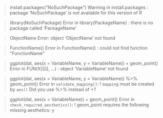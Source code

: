 > install.packages("NoSuchPackage")
Warning in install.packages :
  package ‘NoSuchPackage’ is not available for this version of R

> library(NoSuchPackage)
Error in library(PackageName) : 
  there is no package called ‘PackageName’

> ObjectName
Error: object 'ObjectName' not found

> FunctionName()
Error in FunctionName() : could not find function "FunctionName"

> ggplot(dat, aes(x = VariableName, y = VariableName)) + geom_point()
Error in FUN(X[[i]], ...) : object 'VariableName' not found

> ggplot(dat, aes(x = VariableName, y = VariableName)) %>%  geom_point()
Error in `validate_mapping()`:
! `mapping` must be created by `aes()`
Did you use %>% instead of +?

> ggplot(dat, aes(x = VariableName)) + geom_point()
Error in `check_required_aesthetics()`:
! geom_point requires the following missing aesthetics: y

